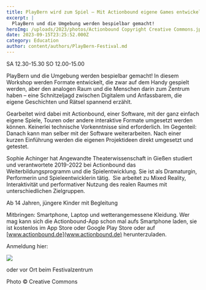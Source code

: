 ```yaml
---
title: PlayBern wird zum Spiel – Mit Actionbound eigene Games entwickeln
excerpt: |
  PlayBern und die Umgebung werden bespielbar gemacht!
heroImg: /uploads/2023/photos/Actionbound Copyright Creative Commons.jpg
date: 2023-09-15T23:25:52.000Z
category: Education
author: content/authors/PlayBern-Festival.md
---
```


SA 12.30-15.30    SO 12.00-15.00

PlayBern und die Umgebung werden bespielbar gemacht! In diesem Workshop werden Formate entwickelt, die zwar auf dem Handy gespielt werden, aber den analogen Raum und die Menschen darin zum Zentrum haben – eine Schnitzeljagd zwischen Digitalem und Anfassbarem, die eigene Geschichten und Rätsel spannend erzählt. 

Gearbeitet wird dabei mit Actionbound, einer Software, mit der ganz einfach eigene Spiele, Touren oder andere interaktive Formate umgesetzt werden können. Keinerlei technische Vorkenntnisse sind erforderlich. Im Gegenteil: Danach kann man selber mit der Software weiterarbeiten. Nach einer kurzen Einführung werden die eigenen Projektideen direkt umgesetzt und getestet. 

Sophie Achinger hat Angewandte Theaterwissenschaft in Gießen studiert und verantwortete 2019-2022 bei Actionbound das Weiterbildungsprogramm und die Spielentwicklung. Sie ist als Dramaturgin, Performerin und Spieleentwicklerin tätig.  Sie arbeitet zu Mixed Reality, Interaktivität und performativer Nutzung des realen Raumes mit unterschiedlichen Zielgruppen. 

Ab 14 Jahren, jüngere Kinder mit Begleitung

Mitbringen: Smartphone, Laptop und wetterangemessene Kleidung. Wer mag kann sich die Actionbound-App schon mal aufs Smartphone laden, sie ist kostenlos im App Store oder Google Play Store oder auf [www.actionbound.de](www.actionbound.de) herunterzuladen. 

Anmeldung hier:

![](</uploads/2023/qr/Anmeldung Actionbound.png>)

oder vor Ort beim Festivalzentrum

Photo © Creative Commons
